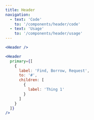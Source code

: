 ```yaml
---
title: Header
navigation:
  - text: 'Code'
    to: '/components/header/code'
  - text: 'Usage'
    to: '/components/header/usage'
---
```


```jsx live
<Header />
```

```jsx live
<Header
  primary={[
    {
      label: 'Find, Borrow, Request',
      to: '#',
      children: [
        {
          label: 'Thing 1'
        }
      ]
    }
  ]}
/>
```
